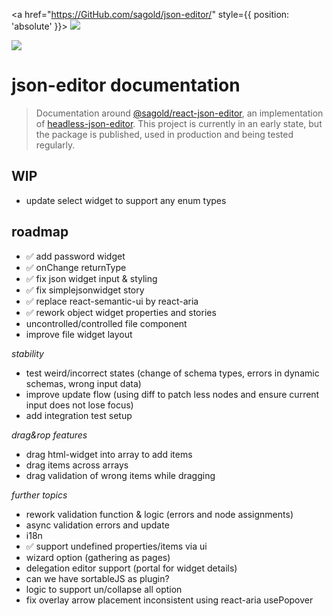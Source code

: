 
<Meta title="Introduction" />

<a href="https://GitHub.com/sagold/json-editor/" style={{ position: 'absolute' }}>
  <img src="https://badgen.net/badge/icon/github?icon=github&label" />
</a>

<div
  style={{
    margin: 0,
    display: 'flex',
    justifyContent: 'center',
    borderBottom: '1px solid #333',
    overflow: 'hidden',
    padding: '0 4em'
  }}
>
  <img src={logo} style={{ marginBottom: -1, width: '100%', maxWidth: 400 }} />
</div>

<h1 style={{ textAlign: 'center' }}>json-editor documentation</h1>

> Documentation around [@sagold/react-json-editor](https://github.com/sagold/json-editor/tree/main/packages/react-json-editor), an implementation of [headless-json-editor](https://github.com/sagold/json-editor/tree/main/packages/headless-json-editor). This project is currently in an early state, but the package is published, used in production and being tested regularly.

<NpmPackageName name="@sagold/react-json-editor" />

## WIP

- update select widget to support any enum types

## roadmap

- ✅ add password widget
- ✅ onChange returnType
- ✅ fix json widget input & styling
- ✅ fix simplejsonwidget story
- ✅ replace react-semantic-ui by react-aria
- ✅ rework object widget properties and stories
- uncontrolled/controlled file component
- improve file widget layout

_stability_

- test weird/incorrect states (change of schema types, errors in dynamic schemas, wrong input data)
- improve update flow (using diff to patch less nodes and ensure current input does not lose focus)
- add integration test setup

_drag&rop features_

- drag html-widget into array to add items
- drag items across arrays
- drag validation of wrong items while dragging

_further topics_

- rework validation function & logic (errors and node assignments)
- async validation errors and update
- i18n
- ✅ support undefined properties/items via ui
- wizard option (gathering as pages)
- delegation editor support (portal for widget details)
- can we have sortableJS as plugin?
- logic to support un/collapse all option
- fix overlay arrow placement inconsistent using react-aria usePopover
